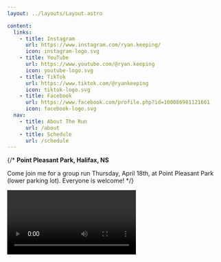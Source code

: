 ```yaml
---
layout: ../layouts/Layout.astro

content:
  links:
    - title: Instagram
      url: https://www.instagram.com/ryan.keeping/
      icon: instagram-logo.svg
    - title: YouTube
      url: https://www.youtube.com/@ryan.keeping
      icon: youtube-logo.svg
    - title: TikTok
      url: https://www.tiktok.com/@ryankeeping
      icon: tiktok-logo.svg
    - title: Facebook
      url: https://www.facebook.com/profile.php?id=100086981121661
      icon: facebook-logo.svg
  nav:
    - title: About The Run
      url: /about
    - title: Schedule
      url: /schedule
---
```


{/* <Card title="Group Run - April 18th @ 6:30 PM" featured>
**Point Pleasant Park, Halifax, NS**

Come join me for a group run Thursday, April 18th, at Point Pleasant Park (lower parking lot). Everyone is welcome!
</Card> */}

<Video url="https://www.youtube.com/embed/qstjFg0lWoE?si=Nbo-pXfuIgw_JxT3" />

{/* TODO: automate based on schedule */}
<Card title="Thursday, April 25th">
  Riviere-Verte, NB
  →
  Saint-Louis-du-Ha!Ha!, QC

  <ButtonLink href="/route">Full Route</ButtonLink>
</Card>

<ProgressCard
  id="gofundme"
  title="Support My Cross-Canada Run"
  icon={{ src: GoFundMeLogo, alt:"Go Fund Me" }}
  cta="Donate Now"
  href='https://www.gofundme.com/f/ryans-crosscanada-run'
  color="#02A95C"
>
On April 1st I started running across Canada raising money for the **Heart & Stroke Foundation**.

Help fund my run and support a great cause. 🇨🇦 🏃🏼
</ProgressCard>
<ProgressCard
  id='strava'
  title="Total Distance"
  icon={{ src: StravaLogo, alt:"Strava" }}
  cta="Follow my progress"
  href='https://www.strava.com/athletes/52922322'
  color="#FC6100"
>
I'm running 75KM every day for 99 days, making my way from St John's, NL to Victoria, BC.

Follow my runs on Strava!
</ProgressCard>
